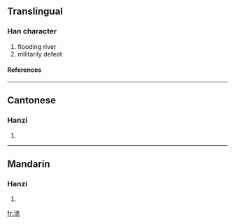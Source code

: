 {{see|潰}}

==Translingual==
===Han character===
{{Han char|rn=85|rad=水|as=09|sn=12|four=|canj=水中一人 (ELMO), X水中一人 (XELMO)}}
# flooding river
# militarily defeat
====References====
{{Han ref|kx=0639.111|hdz=31677.040|uh=6E83|ud=28291}}

----
==Cantonese==
===Hanzi===
{{yue-hanzi|jyut=|y=kui2}}
# {{defn|Cantonese}}

----
==Mandarin==
===Hanzi===
{{cmn-hanzi|tra=潰|pin=[[kuì]] (kui4)|wg=k'uei<sup>4</sup>}}
# {{defn|Mandarin}}

[[fr:溃]]